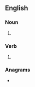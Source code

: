 {{also|Waddles}}
==English==

===Noun===
{{head|en|noun form}}

# {{plural of|en|waddle}}

===Verb===
{{head|en|verb form}}

# {{en-third-person singular of|waddle}}

===Anagrams===
* {{anagrams|en|a=addelsw|Dewalds|dawdles|swaddle}}